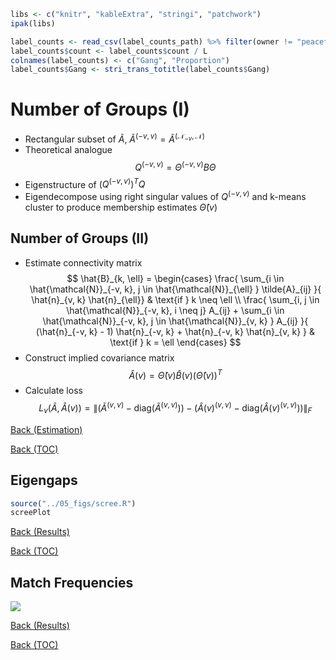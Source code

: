 ```r

libs <- c("knitr", "kableExtra", "stringi", "patchwork")
ipak(libs)

label_counts <- read_csv(label_counts_path) %>% filter(owner != "peaceful") %>% arrange(desc(count))
label_counts$count <- label_counts$count / L
colnames(label_counts) <- c("Gang", "Proportion")
label_counts$Gang <- stri_trans_totitle(label_counts$Gang)

```

# Number of Groups (I) {id="chen"}

- Rectangular subset of $\tilde{A}$, $\tilde{A}^{(-v, v)} = \tilde{A}^{(\mathcal{N}_{-v}, \mathcal{N})}$
- Theoretical analogue
$$
Q^{(-v, v)} = \Theta^{(-v, v)} B \Theta
$$
- Eigenstructure of $\left( Q^{(-v, v)} \right)^T Q$
\begin{align*}
\left( Q^{(-v, v)} \right)^T Q &= \Theta B^T \left( \Theta^{(-v, v)} \right)^T \Theta^{(-v, v)} B \Theta^T \\
&= \Theta B^T \left( \Delta^{(-v, -v)} \right)^2 B \Theta^T .
\end{align*}
- Eigendecompose using right singular values of $Q^{(-v, v)}$ and k-means cluster to produce membership estimates $\hat{\Theta}(v)$

## Number of Groups (II)

- Estimate connectivity matrix
$$
\hat{B}_{k, \ell} = \begin{cases}
\frac{ \sum_{i \in \hat{\mathcal{N}}_{-v, k}, j \in \hat{\mathcal{N}}_{\ell} } \tilde{A}_{ij} }{ \hat{n}_{v, k} \hat{n}_{\ell}} & \text{if } k \neq \ell \\
\frac{ \sum_{i, j \in \hat{\mathcal{N}}_{-v, k}, i \neq j} A_{ij} + \sum_{i \in \hat{\mathcal{N}}_{-v, k}, j \in \hat{\mathcal{N}}_{v, k} } A_{ij} }{ (\hat{n}_{-v, k} - 1) \hat{n}_{-v, k} + \hat{n}_{-v, k} \hat{n}_{v, k} } & \text{if } k = \ell
\end{cases}
$$
- Construct implied covariance matrix 
$$
\hat{A}(v) = \hat{\Theta}(v) \hat{B}(v) \left( \hat{\Theta}(v) \right)^T
$$
- Calculate loss
$$
L_v(\tilde{A}, \hat{A}(v)) = \left\lVert \left( \tilde{A}^{(v,v)} - \text{diag}(\tilde{A}^{(v,v)}) \right) - \left( \hat{A}(v)^{(v,v)} - \text{diag}(\hat{A}(v)^{(v,v)}) \right) \right\rVert_F
$$

<a href="#/J_estimation">Back (Estimation)</a>

<a href="#/toc">Back (TOC)</a>

## Eigengaps {id="eigengaps"}

```r

source("../05_figs/scree.R")
screePlot

```

<a href="#/results">Back (Results)</a>

<a href="#/toc">Back (TOC)</a>

## Match Frequencies {id="cpd_match_table"}

![](05_figs/chicago/matched_gang_counts.png)

<a href="#/results">Back (Results)</a>

<a href="#/toc">Back (TOC)</a>